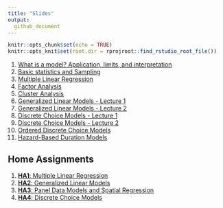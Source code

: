 ```yaml
---
title: "Slides"
output:
  github_document
---
```


```r
knitr::opts_chunk$set(echo = TRUE)
knitr::opts_knit$set(root.dir = rprojroot::find_rstudio_root_file())
```


1. [What is a model? Application, limits, and interpretation](https://github.com/U-Shift/Transport-Demand-Modelling/releases/download/2020.2/class_1.pdf)
2. [Basic statistics and Sampling](https://github.com/U-Shift/Transport-Demand-Modelling/releases/download/2020.2/class_2.pdf)
3. [Multiple Linear Regression](https://github.com/U-Shift/Transport-Demand-Modelling/releases/download/2020.2/class_3.pdf)
4. [Factor Analysis](https://github.com/U-Shift/Transport-Demand-Modelling/releases/download/2020.2/class_4.pdf)
5. [Cluster Analysis](https://github.com/U-Shift/Transport-Demand-Modelling/releases/download/2020.2/class_5.pdf)
6. [Generalized Linear Models - Lecture 1](https://github.com/U-Shift/Transport-Demand-Modelling/releases/download/2020.2/class_6.pdf)
7. [Generalized Linear Models - Lecture 2](https://github.com/U-Shift/Transport-Demand-Modelling/releases/download/2020.2/class_7.pdf)
8. [Discrete Choice Models - Lecture 1](https://github.com/U-Shift/Transport-Demand-Modelling/releases/download/2020.2/class_8.pdf)
9. [Discrete Choice Models - Lecture 2](https://github.com/U-Shift/Transport-Demand-Modelling/releases/download/2020.2/class_9.pdf)
10. [Ordered Discrete Choice Models](https://github.com/U-Shift/Transport-Demand-Modelling/releases/download/2020.2/class_10.pdf)
11. [Hazard-Based Duration Models](https://github.com/U-Shift/Transport-Demand-Modelling/releases/download/2020.2/class_11.pdf)


## Home Assignments
1. [**HA1**: Multiple Linear Regression](https://github.com/U-Shift/Transport-Demand-Modelling/releases/download/2020.2/TDM_HA1_LinearRegression202021.pdf)
2. [**HA2**: Generalized Linear Models](https://github.com/U-Shift/Transport-Demand-Modelling/releases/download/2020.2/TDM_HA2_GZLM_202021.pdf)
3. [**HA3**: Panel Data Models and Spatial Regression](https://github.com/U-Shift/Transport-Demand-Modelling/releases/download/2020.2/TDM_HA3_AnabelaRibeiro_202021.pdf)
4. [**HA4**: Discrete Choice Models](https://github.com/U-Shift/Transport-Demand-Modelling/releases/download/2020.2/TDM_HA4_DCM_202021.pdf)
